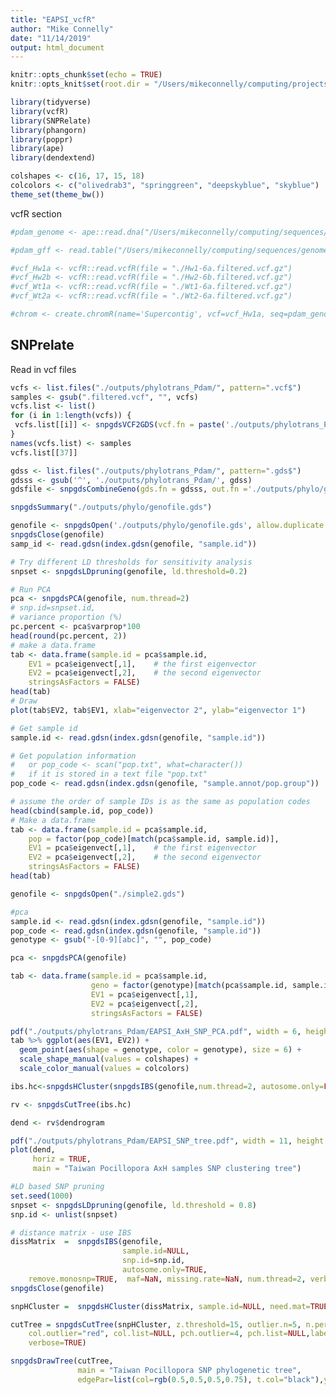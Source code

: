 ```yaml
---
title: "EAPSI_vcfR"
author: "Mike Connelly"
date: "11/14/2019"
output: html_document
---
```


```r
knitr::opts_chunk$set(echo = TRUE)
knitr::opts_knit$set(root.dir = "/Users/mikeconnelly/computing/projects/EAPSI_Pocillopora_AxH/")
```
```r
library(tidyverse)
library(vcfR)
library(SNPRelate)
library(phangorn)
library(poppr)
library(ape)
library(dendextend)
```
```r
colshapes <- c(16, 17, 15, 18)
colcolors <- c("olivedrab3", "springgreen", "deepskyblue", "skyblue")
theme_set(theme_bw())
```

vcfR section
```r
#pdam_genome <- ape::read.dna("/Users/mikeconnelly/computing/sequences/genomes/coral/pocillopora/pdam/pdam_genome.fasta", format = "fasta")
```
```r
#pdam_gff <- read.table("/Users/mikeconnelly/computing/sequences/genomes/coral/pocillopora/pdam/pdam_genome.gff", sep="\t", quote="")
```
```r
#vcf_Hw1a <- vcfR::read.vcfR(file = "./Hw1-6a.filtered.vcf.gz")
#vcf_Hw2b <- vcfR::read.vcfR(file = "./Hw2-6b.filtered.vcf.gz")
#vcf_Wt1a <- vcfR::read.vcfR(file = "./Wt1-6a.filtered.vcf.gz")
#vcf_Wt2a <- vcfR::read.vcfR(file = "./Wt2-6a.filtered.vcf.gz")
```
```r
#chrom <- create.chromR(name='Supercontig', vcf=vcf_Hw1a, seq=pdam_genome, ann=pdam_gff)
```

## SNPrelate
Read in vcf files 
```r
vcfs <- list.files("./outputs/phylotrans_Pdam/", pattern=".vcf$")
samples <- gsub(".filtered.vcf", "", vcfs)
vcfs.list <- list()
for (i in 1:length(vcfs)) {
 vcfs.list[[i]] <- snpgdsVCF2GDS(vcf.fn = paste('./outputs/phylotrans_Pdam/', vcfs[i], sep = ''), out.fn = paste('./outputs/phylotrans_Pdam/', vcfs[i], '.gds', sep = ''), method = "biallelic.only")
}
names(vcfs.list) <- samples
vcfs.list[[37]]
```

```r
gdss <- list.files("./outputs/phylotrans_Pdam/", pattern=".gds$")
gdsss <- gsub('^', './outputs/phylotrans_Pdam/', gdss)
gdsfile <- snpgdsCombineGeno(gds.fn = gdsss, out.fn ='./outputs/phylo/genofile.gds', method = "position", verbose = TRUE)
```
```r
snpgdsSummary("./outputs/phylo/genofile.gds")
```
```r
genofile <- snpgdsOpen('./outputs/phylo/genofile.gds', allow.duplicate = TRUE)
snpgdsClose(genofile)
samp_id <- read.gdsn(index.gdsn(genofile, "sample.id"))
```
```r
# Try different LD thresholds for sensitivity analysis
snpset <- snpgdsLDpruning(genofile, ld.threshold=0.2)
```
```r
# Run PCA
pca <- snpgdsPCA(genofile, num.thread=2)
# snp.id=snpset.id,
# variance proportion (%)
pc.percent <- pca$varprop*100
head(round(pc.percent, 2))
# make a data.frame
tab <- data.frame(sample.id = pca$sample.id,
    EV1 = pca$eigenvect[,1],    # the first eigenvector
    EV2 = pca$eigenvect[,2],    # the second eigenvector
    stringsAsFactors = FALSE)
head(tab)
# Draw
plot(tab$EV2, tab$EV1, xlab="eigenvector 2", ylab="eigenvector 1")
```
```r
# Get sample id
sample.id <- read.gdsn(index.gdsn(genofile, "sample.id"))

# Get population information
#   or pop_code <- scan("pop.txt", what=character())
#   if it is stored in a text file "pop.txt"
pop_code <- read.gdsn(index.gdsn(genofile, "sample.annot/pop.group"))

# assume the order of sample IDs is as the same as population codes
head(cbind(sample.id, pop_code))
# Make a data.frame
tab <- data.frame(sample.id = pca$sample.id,
    pop = factor(pop_code)[match(pca$sample.id, sample.id)],
    EV1 = pca$eigenvect[,1],    # the first eigenvector
    EV2 = pca$eigenvect[,2],    # the second eigenvector
    stringsAsFactors = FALSE)
head(tab)
```
```r
genofile <- snpgdsOpen("./simple2.gds")
```
```r
#pca
sample.id <- read.gdsn(index.gdsn(genofile, "sample.id"))
pop_code <- read.gdsn(index.gdsn(genofile, "sample.id"))
genotype <- gsub("-[0-9][abc]", "", pop_code)

pca <- snpgdsPCA(genofile)

tab <- data.frame(sample.id = pca$sample.id,
                  geno = factor(genotype)[match(pca$sample.id, sample.id)],
                  EV1 = pca$eigenvect[,1],
                  EV2 = pca$eigenvect[,2],
                  stringsAsFactors = FALSE)
```
```r
pdf("./outputs/phylotrans_Pdam/EAPSI_AxH_SNP_PCA.pdf", width = 6, height = 6)
tab %>% ggplot(aes(EV1, EV2)) +
  geom_point(aes(shape = genotype, color = genotype), size = 6) + 
  scale_shape_manual(values = colshapes) + 
  scale_color_manual(values = colcolors)
```
```r
ibs.hc<-snpgdsHCluster(snpgdsIBS(genofile,num.thread=2, autosome.only=FALSE))
```
```r
rv <- snpgdsCutTree(ibs.hc)
```
```r
dend <- rv$dendrogram
```

```r
pdf("./outputs/phylotrans_Pdam/EAPSI_SNP_tree.pdf", width = 11, height = 8.5)
plot(dend,
     horiz = TRUE,
     main = "Taiwan Pocillopora AxH samples SNP clustering tree")
```

```r
#LD based SNP pruning
set.seed(1000)
snpset <- snpgdsLDpruning(genofile, ld.threshold = 0.8)
snp.id <- unlist(snpset)

# distance matrix - use IBS
dissMatrix  =  snpgdsIBS(genofile,
                         sample.id=NULL,
                         snp.id=snp.id,
                         autosome.only=TRUE, 
    remove.monosnp=TRUE,  maf=NaN, missing.rate=NaN, num.thread=2, verbose=TRUE)
snpgdsClose(genofile)

snpHCluster =  snpgdsHCluster(dissMatrix, sample.id=NULL, need.mat=TRUE, hang=0.01)

cutTree = snpgdsCutTree(snpHCluster, z.threshold=15, outlier.n=5, n.perm = 5000, samp.group=NULL, 
    col.outlier="red", col.list=NULL, pch.outlier=4, pch.list=NULL,label.H=FALSE, label.Z=TRUE, 
    verbose=TRUE)

snpgdsDrawTree(cutTree,
               main = "Taiwan Pocillopora SNP phylogenetic tree",
               edgePar=list(col=rgb(0.5,0.5,0.5,0.75), t.col="black"),y.label.kinship=T,leaflab="perpendicular")
```
